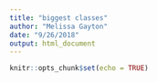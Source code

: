 ```yaml
---
title: "biggest classes"
author: "Melissa Gayton"
date: "9/26/2018"
output: html_document
---
```


```r
knitr::opts_chunk$set(echo = TRUE)
```



